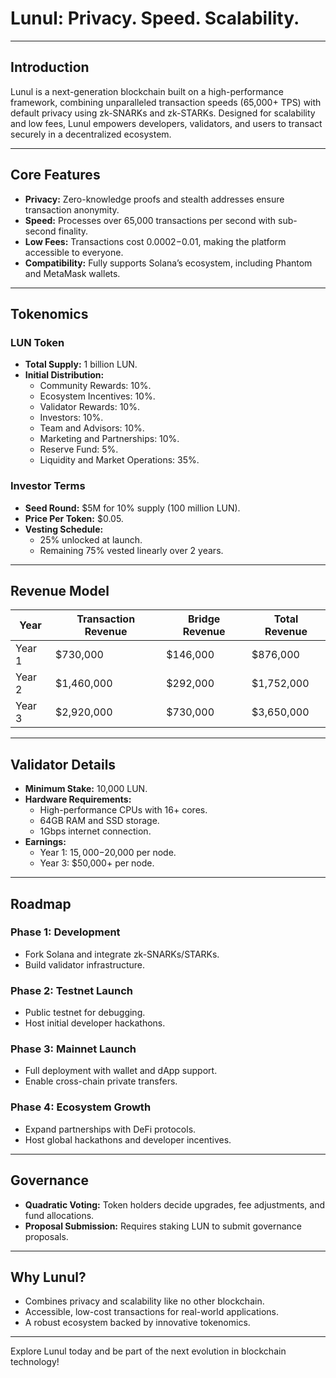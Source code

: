# Lunul: Privacy. Speed. Scalability.

---

## **Introduction**

Lunul is a next-generation blockchain built on a high-performance framework, combining unparalleled transaction speeds (65,000+ TPS) with default privacy using zk-SNARKs and zk-STARKs. Designed for scalability and low fees, Lunul empowers developers, validators, and users to transact securely in a decentralized ecosystem.

---

## **Core Features**

- **Privacy:** Zero-knowledge proofs and stealth addresses ensure transaction anonymity.
- **Speed:** Processes over 65,000 transactions per second with sub-second finality.
- **Low Fees:** Transactions cost $0.0002-$0.01, making the platform accessible to everyone.
- **Compatibility:** Fully supports Solana’s ecosystem, including Phantom and MetaMask wallets.

---

## **Tokenomics**

### **LUN Token**
- **Total Supply:** 1 billion LUN.
- **Initial Distribution:**
  - Community Rewards: 10%.
  - Ecosystem Incentives: 10%.
  - Validator Rewards: 10%.
  - Investors: 10%.
  - Team and Advisors: 10%.
  - Marketing and Partnerships: 10%.
  - Reserve Fund: 5%.
  - Liquidity and Market Operations: 35%.

### **Investor Terms**
- **Seed Round:** $5M for 10% supply (100 million LUN).
- **Price Per Token:** $0.05.
- **Vesting Schedule:**
  - 25% unlocked at launch.
  - Remaining 75% vested linearly over 2 years.

---

## **Revenue Model**

| **Year**  | **Transaction Revenue** | **Bridge Revenue** | **Total Revenue** |
|-----------|--------------------------|--------------------|-------------------|
| Year 1    | $730,000                | $146,000           | $876,000          |
| Year 2    | $1,460,000              | $292,000           | $1,752,000        |
| Year 3    | $2,920,000              | $730,000           | $3,650,000        |

---

## **Validator Details**

- **Minimum Stake:** 10,000 LUN.
- **Hardware Requirements:**
  - High-performance CPUs with 16+ cores.
  - 64GB RAM and SSD storage.
  - 1Gbps internet connection.
- **Earnings:**
  - Year 1: $15,000-$20,000 per node.
  - Year 3: $50,000+ per node.

---

## **Roadmap**

### **Phase 1: Development**
- Fork Solana and integrate zk-SNARKs/STARKs.
- Build validator infrastructure.

### **Phase 2: Testnet Launch**
- Public testnet for debugging.
- Host initial developer hackathons.

### **Phase 3: Mainnet Launch**
- Full deployment with wallet and dApp support.
- Enable cross-chain private transfers.

### **Phase 4: Ecosystem Growth**
- Expand partnerships with DeFi protocols.
- Host global hackathons and developer incentives.

---

## **Governance**

- **Quadratic Voting:** Token holders decide upgrades, fee adjustments, and fund allocations.
- **Proposal Submission:** Requires staking LUN to submit governance proposals.

---

## **Why Lunul?**

- Combines privacy and scalability like no other blockchain.
- Accessible, low-cost transactions for real-world applications.
- A robust ecosystem backed by innovative tokenomics.

---

Explore Lunul today and be part of the next evolution in blockchain technology!

